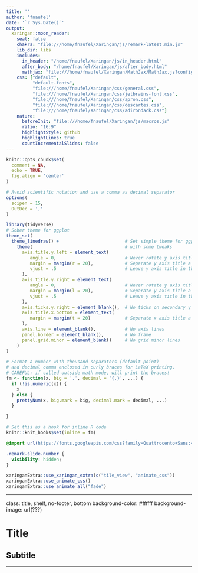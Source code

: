 ```yaml
---
title: ''
author: 'fnaufel'
date: '`r Sys.Date()`'
output:
  xaringan::moon_reader:
    seal: false
    chakra: "file:///home/fnaufel/Xaringan/js/remark-latest.min.js"
    lib_dir: libs
    includes:
      in_header: "/home/fnaufel/Xaringan/js/in_header.html"
      after_body: "/home/fnaufel/Xaringan/js/after_body.html"
      mathjax: "file:///home/fnaufel/Xaringan/MathJax/MathJax.js?config=TeX-MML-AM_CHTML"
    css: ["default", 
          "default-fonts", 
          "file:///home/fnaufel/Xaringan/css/general.css", 
          "file:///home/fnaufel/Xaringan/css/jetbrains-font.css",
          "file:///home/fnaufel/Xaringan/css/apron.css",
          "file:///home/fnaufel/Xaringan/css/descartes.css",
          "file:///home/fnaufel/Xaringan/css/adirondack.css"]
    nature:
      beforeInit: "file:///home/fnaufel/Xaringan/js/macros.js"
      ratio: "16:9"
      highlightStyle: github
      highlightLines: true
      countIncrementalSlides: false
---
```


```r
knitr::opts_chunk$set(
  comment = NA,
  echo = TRUE, 
  fig.align = 'center'
)

# Avoid scientific notation and use a comma as decimal separator
options(
  scipen = 15,
  OutDec = ','
)

library(tidyverse)
# Sober theme for ggplot
theme_set(
  theme_linedraw() +                         # Set simple theme for ggplot
    theme(                                   # with some tweaks
      axis.title.y.left = element_text(
         angle = 0,                          # Never rotate y axis title
         margin = margin(r = 20),            # Separate y axis title a little
         vjust = .5                          # Leave y axis title in the middle
      ),
      axis.title.y.right = element_text(
         angle = 0,                          # Never rotate y axis title
         margin = margin(l = 20),            # Separate y axis title a little
         vjust = .5                          # Leave y axis title in the middle
      ),
      axis.ticks.y.right = element_blank(),  # No ticks on secondary y axis
      axis.title.x.bottom = element_text(
         margin = margin(t = 20)             # Separate x axis title a little
      ),
      axis.line = element_blank(),           # No axis lines
      panel.border = element_blank(),        # No frame
      panel.grid.minor = element_blank()     # No grid minor lines
    )
)

# Format a number with thousand separators (default point)
# and decimal comma enclosed in curly braces for LaTeX printing.
# CAREFUL: if called outside math mode, will print the braces!
fm <- function(x, big = '.', decimal = '{,}', ...) {
  if (!is.numeric(x)) {
    x
  } else {
    prettyNum(x, big.mark = big, decimal.mark = decimal, ...)
  }

}

# Set this as a hook for inline R code
knitr::knit_hooks$set(inline = fm)

```

```css
@import url(https://fonts.googleapis.com/css?family=Quattrocento+Sans:400,400i,700,700i|Quattrocento:400,700|Spectral:400,400i,700,700i&amp;subset=latin-ext);

.remark-slide-number {
  visibility: hidden;
}

```

```r
xaringanExtra::use_xaringan_extra(c("tile_view", "animate_css"))
xaringanExtra::use_animate_css()
xaringanExtra::use_animate_all("fade")
```

---

class: title, shelf, no-footer, bottom
background-color: #ffffff
background-image: url(???)

# Title

## Subtitle

---

